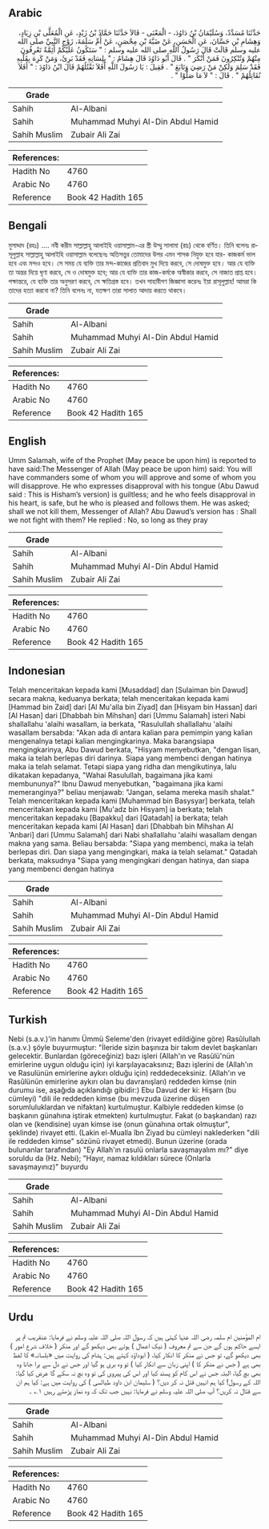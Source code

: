 ## Arabic

<div dir="rtl" lang="ar" style={{fontSize:'larger',backgroundColor:'#f8f9fa',padding:20}}>حَدَّثَنَا مُسَدَّدٌ، وَسُلَيْمَانُ بْنُ دَاوُدَ، - الْمَعْنَى - قَالاَ حَدَّثَنَا حَمَّادُ بْنُ زَيْدٍ، عَنِ الْمُعَلَّى بْنِ زِيَادٍ، وَهِشَامِ بْنِ حَسَّانَ، عَنِ الْحَسَنِ، عَنْ ضَبَّةَ بْنِ مِحْصَنٍ، عَنْ أُمِّ سَلَمَةَ، زَوْجِ النَّبِيِّ صلى الله عليه وسلم قَالَتْ قَالَ رَسُولُ اللَّهِ صلى الله عليه وسلم ‏:‏ ‏"‏ سَتَكُونُ عَلَيْكُمْ أَئِمَّةٌ تَعْرِفُونَ مِنْهُمْ وَتُنْكِرُونَ فَمَنْ أَنْكَرَ ‏"‏ ‏.‏ قَالَ أَبُو دَاوُدَ قَالَ هِشَامٌ ‏:‏ ‏"‏ بِلِسَانِهِ فَقَدْ بَرِئَ، وَمَنْ كَرِهَ بِقَلْبِهِ فَقَدْ سَلِمَ وَلَكِنْ مَنْ رَضِيَ وَتَابَعَ ‏"‏ ‏.‏ فَقِيلَ ‏:‏ يَا رَسُولَ اللَّهِ أَفَلاَ نَقْتُلُهُمْ قَالَ ابْنُ دَاوُدَ ‏:‏ ‏"‏ أَفَلاَ نُقَاتِلُهُمْ ‏"‏ ‏.‏ قَالَ ‏:‏ ‏"‏ لاَ مَا صَلَّوْا ‏"‏ ‏.‏</div><div style={{backgroundColor:'#f8f9fa',padding:20, marginBottom: 10}}><table>
      <thead>
        <tr>
          <th>Grade</th>
          <th></th>
        </tr>
      </thead>
      <tbody>
<tr><td>Sahih</td><td>Al-Albani</td></tr><tr><td>Sahih</td><td>Muhammad Muhyi Al-Din Abdul Hamid</td></tr><tr><td>Sahih Muslim</td><td>Zubair Ali Zai</td></tr></tbody></table><table>
        <thead>
          <tr>
            <th>References:</th>
            <th></th>
          </tr>
        </thead>
        <tbody><tr><td>Hadith No</td><td>4760</td></tr><tr><td>Arabic No</td><td>4760</td></tr><tr><td>Reference</td><td>Book 42 Hadith 165</td></tr></tbody></table></div>

## Bengali

<div dir="ltr" lang="bn" style={{fontSize:'larger',backgroundColor:'#f8f9fa',padding:20}}>মুসাদ্দাদ (রহঃ) .... নবী করীম সাল্লাল্লাহু আলাইহি ওয়াসাল্লাম-এর স্ত্রী উম্মু সালামা (রাঃ) থেকে বর্ণিত। তিনি বলেনঃ রাসূলুল্লাহ সাল্লাল্লাহু আলাইহি ওয়াসাল্লাম বলেছেনঃ অতিসত্ত্বর তোমাদের উপর এমন শাসক নিযুক্ত হবে যার- কাজকর্ম ভাল হবে এবং মন্দও হবে। সে সময় যে ব্যক্তি তার মন্দ-কাজের প্রতিবাদ মুখ দিয়ে করবে, সে দোষমুক্ত হবে। আর যে ব্যক্তি তা অন্তর দিয়ে ঘৃণা করবে, সে ও দোষমুক্ত হবে; আর যে ব্যক্তি তার কাজ-কর্মকে অস্বীকার করবে, সে নাজাত প্রাপ্ত হবে। পক্ষান্তরে, যে ব্যক্তি তার অনুসরণ করবে, সে ক্ষতিগ্রস্ত হবে। তখন সাহাবীগণ জিজ্ঞাসা করেনঃ ইয়া রাসূলুল্লাহ! আমরা কি তাদের হত্যা করবো না? তিনি বলেনঃ না, যতক্ষণ তারা সালাত আদায় করতে থাকবে।</div><div style={{backgroundColor:'#f8f9fa',padding:20, marginBottom: 10}}><table>
      <thead>
        <tr>
          <th>Grade</th>
          <th></th>
        </tr>
      </thead>
      <tbody>
<tr><td>Sahih</td><td>Al-Albani</td></tr><tr><td>Sahih</td><td>Muhammad Muhyi Al-Din Abdul Hamid</td></tr><tr><td>Sahih Muslim</td><td>Zubair Ali Zai</td></tr></tbody></table><table>
        <thead>
          <tr>
            <th>References:</th>
            <th></th>
          </tr>
        </thead>
        <tbody><tr><td>Hadith No</td><td>4760</td></tr><tr><td>Arabic No</td><td>4760</td></tr><tr><td>Reference</td><td>Book 42 Hadith 165</td></tr></tbody></table></div>

## English

<div dir="ltr" lang="en" style={{fontSize:'larger',backgroundColor:'#f8f9fa',padding:20}}>Umm Salamah, wife of the Prophet (May peace be upon him) is reported to have said:The Messenger of Allah (May peace be upon him) said: You will have commanders some of whom you will approve and some of whom you will disapprove. He who expresses disapproval with his tongue (Abu Dawud said : This is Hisham’s version) is guiltless; and he who feels disapproval in his heart, is safe, but he who is pleased and follows them. He was asked; shall we not kill them, Messenger of Allah? Abu Dawud’s version has : Shall we not fight with them? He replied : No, so long as they pray</div><div style={{backgroundColor:'#f8f9fa',padding:20, marginBottom: 10}}><table>
      <thead>
        <tr>
          <th>Grade</th>
          <th></th>
        </tr>
      </thead>
      <tbody>
<tr><td>Sahih</td><td>Al-Albani</td></tr><tr><td>Sahih</td><td>Muhammad Muhyi Al-Din Abdul Hamid</td></tr><tr><td>Sahih Muslim</td><td>Zubair Ali Zai</td></tr></tbody></table><table>
        <thead>
          <tr>
            <th>References:</th>
            <th></th>
          </tr>
        </thead>
        <tbody><tr><td>Hadith No</td><td>4760</td></tr><tr><td>Arabic No</td><td>4760</td></tr><tr><td>Reference</td><td>Book 42 Hadith 165</td></tr></tbody></table></div>

## Indonesian

<div dir="ltr" lang="id" style={{fontSize:'larger',backgroundColor:'#f8f9fa',padding:20}}>Telah menceritakan kepada kami [Musaddad] dan [Sulaiman bin Dawud] secara makna, keduanya berkata; telah menceritakan kepada kami [Hammad bin Zaid] dari [Al Mu'alla bin Ziyad] dan [Hisyam bin Hassan] dari [Al Hasan] dari [Dhabbah bin Mihshan] dari [Ummu Salamah] isteri Nabi shallallahu 'alaihi wasallam, ia berkata, "Rasulullah shallallahu 'alaihi wasallam bersabda: "Akan ada di antara kalian para pemimpin yang kalian mengenalnya tetapi kalian mengingkarinya. Maka barangsiapa mengingkarinya, Abu Dawud berkata, "Hisyam menyebutkan, "dengan lisan, maka ia telah berlepas diri darinya. Siapa yang membenci dengan hatinya maka ia telah selamat. Tetapi siapa yang ridha dan mengikutinya, lalu dikatakan kepadanya, "Wahai Rasulullah, bagaimana jika kami membununya?" Ibnu Dawud menyebutkan, "bagaimana jika kami memeranginya?" beliau menjawab: "Jangan, selama mereka masih shalat." Telah menceritakan kepada kami [Muhammad bin Basysyar] berkata, telah menceritakan kepada kami [Mu'adz bin Hisyam] ia berkata; telah menceritakan kepadaku [Bapakku] dari [Qatadah] ia berkata; telah menceritakan kepada kami [Al Hasan] dari [Dhabbah bin Mihshan Al 'Anbari] dari [Ummu Salamah] dari Nabi shallallahu 'alaihi wasallam dengan makna yang sama. Beliau bersabda: "Siapa yang membenci, maka ia telah berlepas diri. Dan siapa yang mengingkari, maka ia telah selamat." Qatadah berkata, maksudnya "Siapa yang mengingkari dengan hatinya, dan siapa yang membenci dengan hatinya</div><div style={{backgroundColor:'#f8f9fa',padding:20, marginBottom: 10}}><table>
      <thead>
        <tr>
          <th>Grade</th>
          <th></th>
        </tr>
      </thead>
      <tbody>
<tr><td>Sahih</td><td>Al-Albani</td></tr><tr><td>Sahih</td><td>Muhammad Muhyi Al-Din Abdul Hamid</td></tr><tr><td>Sahih Muslim</td><td>Zubair Ali Zai</td></tr></tbody></table><table>
        <thead>
          <tr>
            <th>References:</th>
            <th></th>
          </tr>
        </thead>
        <tbody><tr><td>Hadith No</td><td>4760</td></tr><tr><td>Arabic No</td><td>4760</td></tr><tr><td>Reference</td><td>Book 42 Hadith 165</td></tr></tbody></table></div>

## Turkish

<div dir="ltr" lang="tr" style={{fontSize:'larger',backgroundColor:'#f8f9fa',padding:20}}>Nebi (s.a.v.)'in hanımı Ümmü Seleme'den (rivayet edildiğine göre) Rasûlullah (s.a.v.) şöyle buyurmuştur: "İleride sizin başınıza bir takım devlet başkanları gelecektir. Bunlardan (göreceğiniz) bazı işleri (Allah'ın ve Rasûlü'nün emirlerine uygun olduğu için) iyi karşılayacaksınız; Bazı işlerini de (Allah'ın ve Rasulünün emirlerine aykırı olduğu için) reddedeceksiniz. (Allah'ın ve Rasûlünün emirlerine aykırı olan bu davranışları) reddeden kimse (nin durumu ise, aşağıda açıklandığı gibidir:) Ebu Davud der ki: Hişarn (bu cümleyi) "dili ile reddeden kimse (bu mevzuda üzerine düşen sorumluluklardan ve nifaktan) kurtulmuştur. Kalbiyle reddeden kimse (o başkanın günahına iştirak etmekten) kurtulmuştur. Fakat (o başkandan) razı olan ve (kendisine) uyan kimse ise (onun günahına ortak olmuştur", şeklinde) rivayet etti. (Lakin el-Mualla îbn Ziyad bu cümleyi naklederken "dili ile reddeden kimse" sözünü rivayet etmedi). Bunun üzerine (orada bulunanlar tarafından) "Ey Allah'ın rasulü onlarla savaşmayalım mı?" diye soruldu da (Hz. Nebi); "Hayır, namaz kıldıkları sürece (Onlarla savaşmayınız)" buyurdu</div><div style={{backgroundColor:'#f8f9fa',padding:20, marginBottom: 10}}><table>
      <thead>
        <tr>
          <th>Grade</th>
          <th></th>
        </tr>
      </thead>
      <tbody>
<tr><td>Sahih</td><td>Al-Albani</td></tr><tr><td>Sahih</td><td>Muhammad Muhyi Al-Din Abdul Hamid</td></tr><tr><td>Sahih Muslim</td><td>Zubair Ali Zai</td></tr></tbody></table><table>
        <thead>
          <tr>
            <th>References:</th>
            <th></th>
          </tr>
        </thead>
        <tbody><tr><td>Hadith No</td><td>4760</td></tr><tr><td>Arabic No</td><td>4760</td></tr><tr><td>Reference</td><td>Book 42 Hadith 165</td></tr></tbody></table></div>

## Urdu

<div dir="rtl" lang="ur" style={{fontSize:'larger',backgroundColor:'#f8f9fa',padding:20}}>ام المؤمنین ام سلمہ رضی اللہ عنہا کہتی ہیں کہ رسول اللہ صلی اللہ علیہ وسلم نے فرمایا: عنقریب تم پر ایسے حاکم ہوں گے جن سے تم معروف ( نیک اعمال ) ہوتے بھی دیکھو گے اور منکر ( خلاف شرع امور ) بھی دیکھو گے، تو جس نے منکر کا انکار کیا، ( ابوداؤد کہتے ہیں: ہشام کی روایت میں «بلسانہ» کا لفظ بھی ہے ( جس نے منکر کا ) اپنی زبان سے انکار کیا ) تو وہ بری ہو گیا اور جس نے دل سے برا جانا وہ بھی بچ گیا، البتہ جس نے اس کام کو پسند کیا اور اس کی پیروی کی تو وہ بچ نہ سکے گا عرض کیا گیا: اللہ کے رسول! کیا ہم انہیں قتل نہ کر دیں؟ ( سلیمان ابن داود طیالسی ) کی روایت میں ہے: کیا ہم ان سے قتال نہ کریں؟ آپ صلی اللہ علیہ وسلم نے فرمایا: نہیں جب تک کہ وہ نماز پڑھتے رہیں ۱؎ ۔</div><div style={{backgroundColor:'#f8f9fa',padding:20, marginBottom: 10}}><table>
      <thead>
        <tr>
          <th>Grade</th>
          <th></th>
        </tr>
      </thead>
      <tbody>
<tr><td>Sahih</td><td>Al-Albani</td></tr><tr><td>Sahih</td><td>Muhammad Muhyi Al-Din Abdul Hamid</td></tr><tr><td>Sahih Muslim</td><td>Zubair Ali Zai</td></tr></tbody></table><table>
        <thead>
          <tr>
            <th>References:</th>
            <th></th>
          </tr>
        </thead>
        <tbody><tr><td>Hadith No</td><td>4760</td></tr><tr><td>Arabic No</td><td>4760</td></tr><tr><td>Reference</td><td>Book 42 Hadith 165</td></tr></tbody></table></div>